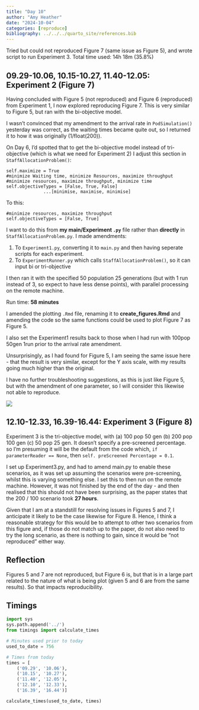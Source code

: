 ```yaml
---
title: "Day 10"
author: "Amy Heather"
date: "2024-10-04"
categories: [reproduce]
bibliography: ../../../quarto_site/references.bib
---
```


::: {.callout-note}

Tried but could not reproduced Figure 7 (same issue as Figure 5), and wrote script to run Experiment 3. Total time used: 14h 18m (35.8%)

:::

## 09.29-10.06, 10.15-10.27, 11.40-12.05: Experiment 2 (Figure 7)

Having concluded with Figure 5 (not reproduced) and Figure 6 (reproduced) from Experiment 1, I now explored reproducing Figure 7. This is very similar to Figure 5, but ran with the bi-objective model.

I wasn't convinced that my amendment to the arrival rate in `PodSimulation()` yesterday was correct, as the waiting times became quite out, so I returned it to how it was originally (1/float(200)).

On Day 6, I'd spotted that to get the bi-objective model instead of tri-objective (which is what we need for Experiment 2) I adjust this section in `StaffAllocationProblem()`:

```
self.maximize = True
#minimize Waiting time, minimize Resources, maximize throughput  
#minimize resources, maximize throughput, minimize time
self.objectiveTypes = [False, True, False]
              ...[minimise, maximise, minimise]
```

To this:

```
#minimize resources, maximize throughput
self.objectiveTypes = [False, True]
```

I want to do this from **my main/Experiment `.py`** file rather than **directly** in `StaffAllocationProblem.py`. I made amendments:

1. To `Experiment1.py`, converting it to `main.py` and then having seperate scripts for each experiment.
2. To `ExperimentRunner.py` which calls `StaffAllocationProblem()`, so it can input bi or tri-objective

I then ran it with the specified 50 population 25 generations (but with 1 run instead of 3, so expect to have less dense points), with parallel processing on the remote machine.

Run time: **58 minutes**

I amended the plotting `.Rmd` file, renaming it to **create_figures.Rmd** and amending the code so the same functions could be used to plot Figure 7 as Figure 5.

I also set the Experiment1 results back to those when I had run with 100pop 50gen 1run prior to the arrival rate amendment.

Unsurprisingly, as I had found for Figure 5, I am seeing the same issue here - that the result is very similar, except for the Y axis scale, with my results going much higher than the original.

I have no further troubleshooting suggestions, as this is just like Figure 5, but with the amendment of one parameter, so I will consider this likewise not able to reproduce.

![](figure7.png)

## 12.10-12.33, 16.39-16.44: Experiment 3 (Figure 8)

Experiment 3 is the tri-objective model, with (a) 100 pop 50 gen (b) 200 pop 100 gen (c) 50 pop 25 gen. It doesn't specify a pre-screened percentage. so I'm presuming it will be the default from the code which, `if parameterReader == None`, then `self. preScreened Percentage = 0.1`.

I set up Experiment3.py, and had to amend main.py to enable these scenarios, as it was set up assuming the scenarios were pre-screening, whilst this is varying something else. I set this to then run on the remote machine. However, it was not finished by the end of the day - and then realised that this should not have been surprising, as the paper states that the 200 / 100 scenario took **27 hours**.

Given that I am at a standstill for resolving issues in Figures 5 and 7, I anticipate it likely to be the case likewise for Figure 8. Hence, I think a reasonable strategy for this would be to attempt to other two scenarios from this figure and, if those do not match up to the paper, do not also need to try the long scenario, as there is nothing to gain, since it would be "not reproduced" either way.

::: {.callout-tip}
## Reflection

Figures 5 and 7 are not reproduced, but Figure 6 is, but that is in a large part related to the nature of what is being plot (given 5 and 6 are from the same results). So that impacts reproducibility.

:::

## Timings

```python
import sys
sys.path.append('../')
from timings import calculate_times

# Minutes used prior to today
used_to_date = 756

# Times from today
times = [
    ('09.29', '10.06'),
    ('10.15', '10.27'),
    ('11.40', '12.05'),
    ('12.10', '12.33'),
    ('16.39', '16.44')]

calculate_times(used_to_date, times)
```